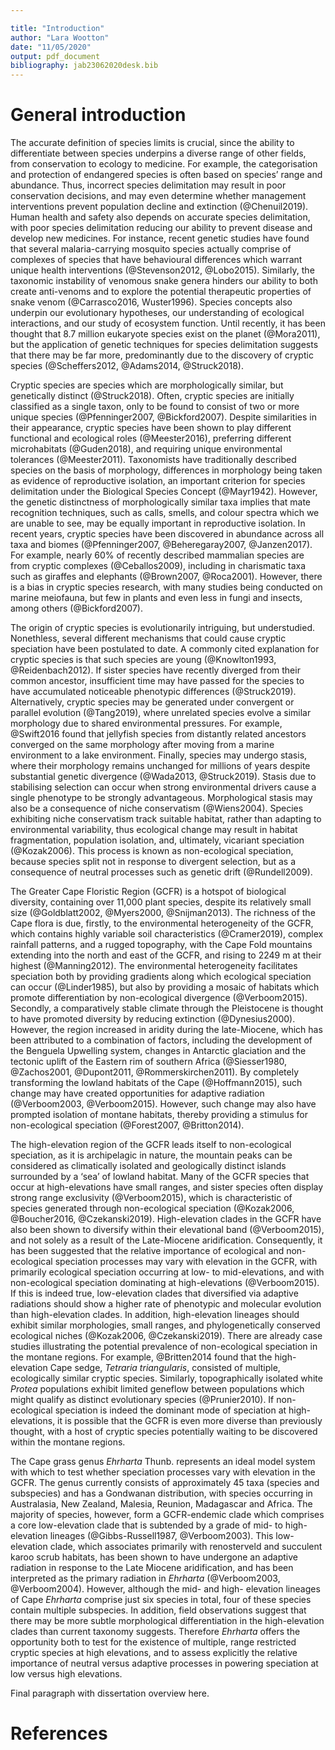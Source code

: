 ```yaml
---

title: "Introduction"
author: "Lara Wootton"
date: "11/05/2020"
output: pdf_document
bibliography: jab23062020desk.bib
---
```




# General introduction

The accurate definition of species limits is crucial, since the ability to differentiate between species underpins a diverse range of other fields, from conservation to ecology to medicine. For example, the categorisation and protection of endangered species is often based on species' range and abundance. Thus, incorrect species delimitation may result in poor conservation decisions, and may even determine whether management interventions prevent population decline and extinction (@Chenuil2019). Human health and safety also depends on accurate species delimitation, with poor species delimitation reducing our ability to prevent disease and develop new medicines. For instance, recent genetic studies have found that several malaria-carrying mosquito species actually comprise of complexes of species that have behavioural differences which warrant unique health interventions (@Stevenson2012, @Lobo2015). Similarly, the taxonomic instability of venomous snake genera hinders our ability to both create anti-venoms and to explore the potential therapeutic properties of snake venom (@Carrasco2016, Wuster1996). Species concepts also underpin our evolutionary hypotheses, our understanding of ecological interactions, and our study of ecosystem function. Until recently, it has been thought that 8.7 million eukaryote species exist on the planet (@Mora2011), but the application of genetic techniques for species delimitation suggests that there may be far more, predominantly due to the discovery of cryptic species (@Scheffers2012, @Adams2014, @Struck2018).

Cryptic species are species which are morphologically similar, but genetically distinct (@Struck2018). Often, cryptic species are initially classified as a single taxon, only to be found to consist of two or more unique species (@Pfenninger2007, @Bickford2007). Despite similarities in their appearance, cryptic species have been shown to play different functional and ecological roles (@Meester2016), preferring different microhabitats (@Guden2018), and requiring unique environmental tolerances (@Meester2011). Taxonomists have traditionally described species on the basis of morphology, differences in morphology being taken as evidence of reproductive isolation, an important criterion for species delimitation under the Biological Species Concept (@Mayr1942). However, the genetic distinctness of morphologically similar taxa implies that mate recognition techniques, such as calls, smells, and colour spectra which we are unable to see, may be equally important in reproductive isolation. In recent years, cryptic species have been discovered in abundance across all taxa and biomes (@Pfenninger2007, @Beheregaray2007, @Janzen2017). For example, nearly 60% of recently described mammalian species are from cryptic complexes (@Ceballos2009), including in charismatic taxa such as giraffes and elephants (@Brown2007, @Roca2001). However, there is a bias in cryptic species research, with many studies being conducted on marine meiofauna, but few in plants and even less in fungi and insects, among others (@Bickford2007). 

The origin of cryptic species is evolutionarily intriguing, but understudied. Nonethless, several different mechanisms that could cause cryptic speciation have been postulated to date. A commonly cited explanation for cryptic species is that such species are young (@Knowlton1993, @Reidenbach2012). If sister species have recently diverged from their common ancestor, insufficient time may have passed for the species to have accumulated noticeable phenotypic differences (@Struck2019). Alternatively, cryptic species may be generated under convergent or parallel evolution (@Tang2019), where unrelated species evolve a similar morphology due to shared environmental pressures. For example, @Swift2016 found that jellyfish species from distantly related ancestors converged on the same morphology after moving from a marine environment to a lake environment. Finally, species may undergo stasis, where their morphology remains unchanged for millions of years despite substantial genetic divergence (@Wada2013, @Struck2019). Stasis due to stabilising selection can occur when strong environmental drivers cause a single phenotype to be strongly advantageous. Morphological stasis may also be a consequence of niche conservatism (@Wiens2004). Species exhibiting niche conservatism track suitable habitat, rather than adapting to environmental variability, thus ecological change may result in habitat fragmentation, population isolation, and, ultimately, vicariant speciation  (@Kozak2006). This process is known as non-ecological speciation, because species split not in response to divergent selection, but as a consequence of neutral processes such as genetic drift (@Rundell2009).

The Greater Cape Floristic Region (GCFR) is a hotspot of biological diversity, containing over 11,000 plant species, despite its relatively small size (@Goldblatt2002, @Myers2000, @Snijman2013). The richness of the Cape flora is due, firstly, to the environmental heterogeneity of the GCFR, which contains highly variable soil characteristics (@Cramer2019), complex rainfall patterns, and a rugged topography, with the Cape Fold mountains extending into the north and east of the GCFR, and rising to 2249 m at their highest (@Manning2012). The environmental heterogeneity facilitates speciation both by providing gradients along which ecological speciation can occur (@Linder1985), but also by providing a mosaic of habitats which promote differentiation by non-ecological divergence (@Verboom2015). Secondly, a comparatively stable climate through the Pleistocene is thought to have promoted diversity by reducing extinction (@Dynesius2000). However, the region increased in aridity during the late-Miocene, which has been attributed to a combination of factors, including the development of the Benguela Upwelling system, changes in Antarctic glaciation and the tectonic uplift of the Eastern rim of southern Africa (@Siesser1980, @Zachos2001, @Dupont2011, @Rommerskirchen2011). By completely transforming the lowland habitats of the Cape (@Hoffmann2015), such change may have created opportunities for adaptive radiation (@Verboom2003, @Verboom2015). However, such change may also have prompted isolation of montane habitats, thereby providing a stimulus for non-ecological speciation (@Forest2007, @Britton2014). 

The high-elevation region of the GCFR leads itself to non-ecological speciation, as it is archipelagic in nature, the mountain peaks can be considered as climatically isolated and geologically distinct islands surrounded by a 'sea' of lowland habitat. Many of the GCFR species that occur at high-elevations have small ranges, and sister species often display strong range exclusivity (@Verboom2015), which is characteristic of species generated through non-ecological speciation (@Kozak2006, @Boucher2016, @Czekanski2019). High-elevation clades in the GCFR have also been shown to diversify within their elevational band (@Verboom2015), and not solely as a result of the Late-Miocene aridification. Consequently, it has been suggested that the relative importance of ecological and non-ecological speciation processes may vary with elevation in the GCFR, with primarily ecological speciation occurring at low- to mid-elevations, and with non-ecological speciation dominating at high-elevations (@Verboom2015). If this is indeed true, low-elevation clades that diversified via adaptive radiations should show a higher rate of phenotypic and molecular evolution than high-elevation clades. In addition, high-elevation lineages should exhibit similar morphologies, small ranges, and phylogenetically conserved ecological niches (@Kozak2006, @Czekanski2019). There are already case studies illustrating the potential prevalence of non-ecological speciation in the montane regions. For example, @Britten2014 found that the high-elevation Cape sedge, _Tetraria triangularis_, consisted of multiple, ecologically similar cryptic species. Similarly, topographically isolated white _Protea_ populations exhibit limited geneflow between populations which might qualify as distinct evolutionary species (@Prunier2010). If non-ecological speciation is indeed the dominant mode of speciation at high-elevations, it is possible that the GCFR is even more diverse than previously thought, with a host of cryptic species potentially waiting to be discovered within the montane regions.

The Cape grass genus _Ehrharta_ Thunb. represents an ideal model system with which to test whether speciation processes vary with elevation in the GCFR. The genus currently consists of approximately 45 taxa (species and subspecies) and has a Gondwanan distribution, with species occurring in Australasia, New Zealand, Malesia, Reunion, Madagascar and Africa. The majority of species, however, form a GCFR-endemic clade which comprises a core low-elevation clade that is subtended by a grade of mid- to high-elevation lineages (@Gibbs-Russell1987, @Verboom2003). This low-elevation clade, which associates primarily with renosterveld and succulent karoo scrub habitats, has been shown to have undergone an adaptive radiation in response to the Late Miocene aridification, and has been interpreted as the primary radiation in _Ehrharta_ (@Verboom2003, @Verboom2004). However, although the mid- and high- elevation lineages of Cape _Ehrharta_ comprise just six species in total, four of these species contain multiple subspecies. In addition, field observations suggest that there may be more subtle morphological differentiation in the high-elevation clades than current taxonomy suggests. Therefore _Ehrharta_ offers the opportunity both to test for the existence of multiple, range restricted cryptic species at high elevations, and to assess explicitly the relative importance of neutral versus adaptive processes in powering speciation at low versus high elevations.



Final paragraph with dissertation overview here.

# References

